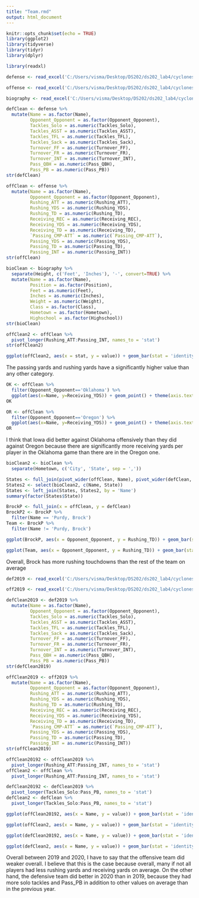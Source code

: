 ```yaml
---
title: "Team.rmd"
output: html_document
---
```


```r
knitr::opts_chunk$set(echo = TRUE)
library(ggplot2)
library(tidyverse)
library(tidyr)
library(dplyr)
```

```r
library(readxl)

defense <- read_excel('C:/Users/visma/Desktop/DS202/ds202_lab4/cyclonesFootball2020.xlsx', sheet='Defensive')

offense <- read_excel('C:/Users/visma/Desktop/DS202/ds202_lab4/cyclonesFootball2020.xlsx', sheet='Offensive')

biography <- read_excel('C:/Users/visma/Desktop/DS202/ds202_lab4/cyclonesFootball2020.xlsx', sheet='Biography')
```

```r
defClean <- defense %>%
  mutate(Name = as.factor(Name),
         Opponent_Opponent = as.factor(Opponent_Opponent),
         Tackles_Solo = as.numeric(Tackles_Solo),
         Tackles_ASST = as.numeric(Tackles_ASST),
         Tackles_TFL = as.numeric(Tackles_TFL),
         Tackles_Sack = as.numeric(Tackles_Sack),
         Turnover_FF = as.numeric(Turnover_FF),
         Turnover_FR = as.numeric(Turnover_FR),
         Turnover_INT = as.numeric(Turnover_INT),
         Pass_QBH = as.numeric(Pass_QBH),
         Pass_PB = as.numeric(Pass_PB))
str(defClean)
```

```r
offClean <- offense %>%
  mutate(Name = as.factor(Name),
         Opponent_Opponent = as.factor(Opponent_Opponent),
         Rushing_ATT = as.numeric(Rushing_ATT),
         Rushing_YDS = as.numeric(Rushing_YDS),
         Rushing_TD = as.numeric(Rushing_TD),
         Receiving_REC = as.numeric(Receiving_REC),
         Receiving_YDS = as.numeric(Receiving_YDS),
         Receiving_TD = as.numeric(Receiving_TD),
         `Passing_CMP-ATT` = as.numeric(`Passing_CMP-ATT`),
         Passing_YDS = as.numeric(Passing_YDS),
         Passing_TD = as.numeric(Passing_TD),
         Passing_INT = as.numeric(Passing_INT))
str(offClean)
```

```r
bioClean <- biography %>%
  separate(Height, c('Feet', 'Inches'), '-', convert=TRUE) %>%
  mutate(Name = as.factor(Name),
         Position = as.factor(Position),
         Feet = as.numeric(Feet),
         Inches = as.numeric(Inches),
         Weight = as.numeric(Weight),
         Class = as.factor(Class),
         Hometown = as.factor(Hometown),
         Highschool = as.factor(Highschool))
str(bioClean)
```

```r
offClean2 <- offClean %>%
  pivot_longer(Rushing_ATT:Passing_INT, names_to = 'stat')
str(offClean2)
```

```r
ggplot(offClean2, aes(x = stat, y = value)) + geom_bar(stat = 'identity')
```

The passing yards and rushing yards have a significantly higher value than any other category.


```r
OK <- offClean %>%
  filter(Opponent_Opponent=='Oklahoma') %>%
  ggplot(aes(x=Name, y=Receiving_YDS)) + geom_point() + theme(axis.text.x = element_text(angle=90))
OK

OR <- offClean %>%
  filter(Opponent_Opponent=='Oregon') %>%
  ggplot(aes(x=Name, y=Receiving_YDS)) + geom_point() + theme(axis.text.x = element_text(angle=90))
OR
```
I think that Iowa did better against Oklahoma offensively than they did against Oregon because there are significantly more receiving yards per player in the Oklahoma game than there are in the Oregon one.


```r
bioClean2 <- bioClean %>%
  separate(Hometown, c('City', 'State', sep = ','))

States <- full_join(pivot_wider(offClean, Name), pivot_wider(defClean, Name))
States2 <- select(bioClean2, c(Name, State))
States <- left_join(States, States2, by = 'Name')
summary(factor(States$State))
```

```r
BrockP <- full_join(x = offClean, y = defClean)
BrockP2 <- BrockP %>%
  filter(Name == 'Purdy, Brock')
Team <- BrockP %>%
  filter(Name != 'Purdy, Brock')

ggplot(BrockP, aes(x = Opponent_Opponent, y = Rushing_TD)) + geom_bar(stat = 'identity')

ggplot(Team, aes(x = Opponent_Opponent, y = Rushing_TD)) + geom_bar(stat = 'identity')
```

Overall, Brock has more rushing touchdowns than the rest of the team on average


```r
def2019 <- read_excel('C:/Users/visma/Desktop/DS202/ds202_lab4/cyclonesFootball2019.xlsx', sheet='Defensive')

off2019 <- read_excel('C:/Users/visma/Desktop/DS202/ds202_lab4/cyclonesFootball2019.xlsx', sheet='Offensive')
```


```r
defClean2019 <- def2019 %>%
  mutate(Name = as.factor(Name),
         Opponent_Opponent = as.factor(Opponent_Opponent),
         Tackles_Solo = as.numeric(Tackles_Solo),
         Tackles_ASST = as.numeric(Tackles_ASST),
         Tackles_TFL = as.numeric(Tackles_TFL),
         Tackles_Sack = as.numeric(Tackles_Sack),
         Turnover_FF = as.numeric(Turnover_FF),
         Turnover_FR = as.numeric(Turnover_FR),
         Turnover_INT = as.numeric(Turnover_INT),
         Pass_QBH = as.numeric(Pass_QBH),
         Pass_PB = as.numeric(Pass_PB))
str(defClean2019)

offClean2019 <- off2019 %>%
  mutate(Name = as.factor(Name),
         Opponent_Opponent = as.factor(Opponent_Opponent),
         Rushing_ATT = as.numeric(Rushing_ATT),
         Rushing_YDS = as.numeric(Rushing_YDS),
         Rushing_TD = as.numeric(Rushing_TD),
         Receiving_REC = as.numeric(Receiving_REC),
         Receiving_YDS = as.numeric(Receiving_YDS),
         Receiving_TD = as.numeric(Receiving_TD),
         `Passing_CMP-ATT` = as.numeric(`Passing_CMP-ATT`),
         Passing_YDS = as.numeric(Passing_YDS),
         Passing_TD = as.numeric(Passing_TD),
         Passing_INT = as.numeric(Passing_INT))
str(offClean2019)
```

```r
offClean20192 <- offClean2019 %>%
  pivot_longer(Rushing_ATT:Passing_INT, names_to = 'stat')
offClean2 <- offClean %>%
  pivot_longer(Rushing_ATT:Passing_INT, names_to = 'stat')

defClean20192 <- defClean2019 %>%
  pivot_longer(Tackles_Solo:Pass_PB, names_to = 'stat')
defClean2 <- defClean %>%
  pivot_longer(Tackles_Solo:Pass_PB, names_to = 'stat')

ggplot(offClean20192, aes(x = Name, y = value)) + geom_bar(stat = 'identity') + theme(axis.text.x = element_text(angle = 90))

ggplot(offClean2, aes(x = Name, y = value)) + geom_bar(stat = 'identity') + theme(axis.text.x = element_text(angle = 90))

ggplot(defClean20192, aes(x = Name, y = value)) + geom_bar(stat = 'identity') + theme(axis.text.x = element_text(angle = 90))

ggplot(defClean2, aes(x = Name, y = value)) + geom_bar(stat = 'identity') + theme(axis.text.x = element_text(angle = 90))
```

Overall between 2019 and 2020, I have to say that the offensive team did weaker overall. I believe that this is the case because overall, many if not all players had less rushing yards and receiving yards on average. On the other hand, the defensive team did better in 2020 than in 2019, because they had more solo tackles and Pass_PB in addition to other values on average than in the previous year.